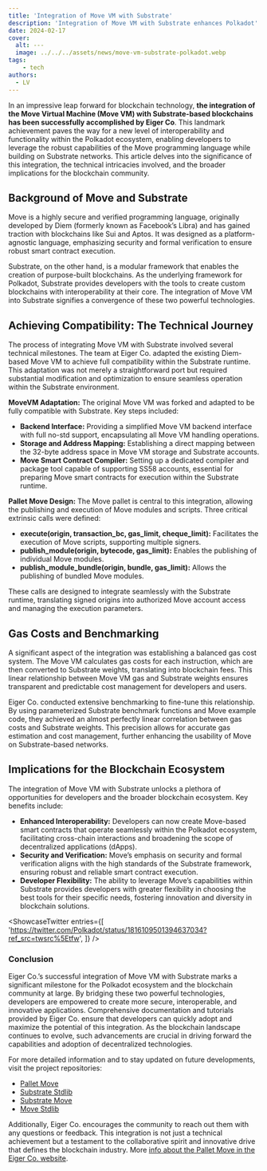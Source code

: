 ```yaml
---
title: 'Integration of Move VM with Substrate'
description: 'Integration of Move VM with Substrate enhances Polkadot''s interoperability, enabling secure, innovative smart contract execution across networks.'
date: 2024-02-17
cover:
  alt: ---
  image: ../../../assets/news/move-vm-substrate-polkadot.webp
tags: 
    - tech
authors:
  - LV
---
```



In an impressive leap forward for blockchain technology, **the integration of the Move Virtual Machine (Move VM) with Substrate-based blockchains has been successfully accomplished by Eiger Co**. This landmark achievement paves the way for a new level of interoperability and functionality within the Polkadot ecosystem, enabling developers to leverage the robust capabilities of the Move programming language while building on Substrate networks. This article delves into the significance of this integration, the technical intricacies involved, and the broader implications for the blockchain community.

Background of Move and Substrate
--------------------------------

Move is a highly secure and verified programming language, originally developed by Diem (formerly known as Facebook’s Libra) and has gained traction with blockchains like Sui and Aptos. It was designed as a platform-agnostic language, emphasizing security and formal verification to ensure robust smart contract execution.

Substrate, on the other hand, is a modular framework that enables the creation of purpose-built blockchains. As the underlying framework for Polkadot, Substrate provides developers with the tools to create custom blockchains with interoperability at their core. The integration of Move VM into Substrate signifies a convergence of these two powerful technologies.

Achieving Compatibility: The Technical Journey
----------------------------------------------

The process of integrating Move VM with Substrate involved several technical milestones. The team at Eiger Co. adapted the existing Diem-based Move VM to achieve full compatibility within the Substrate runtime. This adaptation was not merely a straightforward port but required substantial modification and optimization to ensure seamless operation within the Substrate environment.

**MoveVM Adaptation:** The original Move VM was forked and adapted to be fully compatible with Substrate. Key steps included:

- **Backend Interface:** Providing a simplified Move VM backend interface with full no-std support, encapsulating all Move VM handling operations.
- **Storage and Address Mapping:** Establishing a direct mapping between the 32-byte address space in Move VM storage and Substrate accounts.
- **Move Smart Contract Compiler:** Setting up a dedicated compiler and package tool capable of supporting SS58 accounts, essential for preparing Move smart contracts for execution within the Substrate runtime.

**Pallet Move Design:** The Move pallet is central to this integration, allowing the publishing and execution of Move modules and scripts. Three critical extrinsic calls were defined:

- **execute(origin, transaction\_bc, gas\_limit, cheque\_limit):** Facilitates the execution of Move scripts, supporting multiple signers.
- **publish\_module(origin, bytecode, gas\_limit):** Enables the publishing of individual Move modules.
- **publish\_module\_bundle(origin, bundle, gas\_limit):** Allows the publishing of bundled Move modules.

These calls are designed to integrate seamlessly with the Substrate runtime, translating signed origins into authorized Move account access and managing the execution parameters.

Gas Costs and Benchmarking
--------------------------

A significant aspect of the integration was establishing a balanced gas cost system. The Move VM calculates gas costs for each instruction, which are then converted to Substrate weights, translating into blockchain fees. This linear relationship between Move VM gas and Substrate weights ensures transparent and predictable cost management for developers and users.

Eiger Co. conducted extensive benchmarking to fine-tune this relationship. By using parameterized Substrate benchmark functions and Move example code, they achieved an almost perfectly linear correlation between gas costs and Substrate weights. This precision allows for accurate gas estimation and cost management, further enhancing the usability of Move on Substrate-based networks.

Implications for the Blockchain Ecosystem
-----------------------------------------

The integration of Move VM with Substrate unlocks a plethora of opportunities for developers and the broader blockchain ecosystem. Key benefits include:

- **Enhanced Interoperability:** Developers can now create Move-based smart contracts that operate seamlessly within the Polkadot ecosystem, facilitating cross-chain interactions and broadening the scope of decentralized applications (dApps).
- **Security and Verification:** Move’s emphasis on security and formal verification aligns with the high standards of the Substrate framework, ensuring robust and reliable smart contract execution.
- **Developer Flexibility:** The ability to leverage Move’s capabilities within Substrate provides developers with greater flexibility in choosing the best tools for their specific needs, fostering innovation and diversity in blockchain solutions.

<script is:inline src="https://platform.twitter.com/widgets.js"></script>  

<ShowcaseTwitter
  entries={[
    'https://twitter.com/Polkadot/status/1816109501394637034?ref_src=twsrc%5Etfw',
  ]}
/>

### Conclusion

Eiger Co.’s successful integration of Move VM with Substrate marks a significant milestone for the Polkadot ecosystem and the blockchain community at large. By bridging these two powerful technologies, developers are empowered to create more secure, interoperable, and innovative applications. Comprehensive documentation and tutorials provided by Eiger Co. ensure that developers can quickly adopt and maximize the potential of this integration. As the blockchain landscape continues to evolve, such advancements are crucial in driving forward the capabilities and adoption of decentralized technologies.

For more detailed information and to stay updated on future developments, visit the project repositories:

- [Pallet Move](https://github.com/eigerco/pallet-move)
- [Substrate Stdlib](https://github.com/eigerco/substrate-stdlib)
- [Substrate Move](https://github.com/eigerco/substrate-move)
- [Move Stdlib](https://github.com/eigerco/move-stdlib)

Additionally, Eiger Co. encourages the community to reach out them with any questions or feedback. This integration is not just a technical achievement but a testament to the collaborative spirit and innovative drive that defines the blockchain industry. More [info about the Pallet Move in the Eiger Co. website](https://www.eiger.co/blog/eiger-brings-move-to-polkadot).